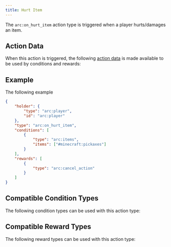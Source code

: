 ```yaml
---
title: Hurt Item
---
```



The `arc:on_hurt_item` action type is triggered when a player hurts/damages an item.

## Action Data

When this action is triggered, the following [action data](/docs/arc/wiki/action_data/index.mdx) is made available to be used by conditions and rewards:

<ActionDataTable actionType="hurt_item" />

## Example

The following example

```json title="data/my_datapack/arc/no_hurt_pickaxes.json"
{
    "holder": {
        "type": "arc:player",
        "id": "arc:player"
    },
    "type": "arc:on_hurt_item",
    "conditions": [
        {
            "type": "arc:items",
            "items": ["#minecraft:pickaxes"]
        }
    ],
    "rewards": [
        {
            "type": "arc:cancel_action"
        }
    ]
}
```

## Compatible Condition Types

The following condition types can be used with this action type:

<CompatibleConditionTypes actionType="hurt_item" />

## Compatible Reward Types

The following reward types can be used with this action type:

<CompatibleRewardTypes actionType="hurt_item" />
